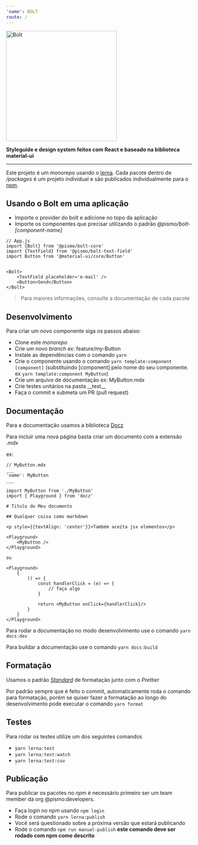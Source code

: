 ```yaml
---
'name': BOLT
route: /
---
```


<div className="flex justify-center">
  <img
    src='https://raw.githubusercontent.com/pismo/bolt/develop/boltLogo.svg?sanitize=true'
    alt='Bolt'
    width='300'
  />
</div>

<p style={{textAlign: 'center'}}>
<b>Styleguide e design system feitos com React e baseado na biblioteca material-ui</b>
</p>

---

Este projeto é um monorepo usando o [lerna](https://lernajs.io/). Cada pacote dentro de _/packages_ é um projeto individual e são publicados individualmente para o [npm](https://www.npmjs.com/org/pismo).

## Usando o **Bolt** em uma aplicação

- Importe o provider do bolt e adicione no topo da aplicação
- Importe os componentes que precisar utilizando o padrão _@pismo/bolt-\[component-name\]_

```
// App.js
import {Bolt} from '@pismo/bolt-core'
import {TextField} from '@pismo/bolt-text-field'
import Button from '@material-ui/core/Button'


<Bolt>
    <TextField placeholder='e-mail' />
    <Button>Send</Button>
</Bolt>
```

> Para maiores informações, consulte a documentação de cada pacote

## Desenvolvimento

Para criar um novo componente siga os passos abaixo:

- Clone este _monorepo_
- Crie um novo _branch_ ex: feature/my-Button
- Instale as dependências com o comando `yarn`
- Crie o componente usando o comando `yarn template:component [component]`
  (substituindo \[component\] pelo nome do seu componente. ex `yarn template:component MyButton`)
- Crie um arquivo de documentação ex: MyButton.mdx
- Crie testes unitários na pasta \_\_test\_\_
- Faça o commit e submeta um PR (pull request)

## Documentação

Para a documentação usamos a biblioteca [Docz](https://www.docz.site/)

Para incluir uma nova página basta criar um documento com a extensão _.mdx_

ex:

```
// MyButton.mdx
___
'name': MyButton
___

import MyButton from './MyButton'
import { Playground } from 'docz'

# Titulo do Meu documento

## Qualquer coisa como markdown

<p style={{textAlign: 'center'}}>Também aceita jsx elementos</p>

<Playground>
    <MyButton />
</Playground>

ou

<Playground>
    {
        () => {
            const handlerClick = (e) => {
                // faça algo
            }

            return <MyButton onClick={handlerClick}/>
        }
    }
</Playground>
```

Para rodar a documentação no modo desenvolvimento use o comando `yarn docs:dev`

Para buildar a documentação use o comando `yarn docs:build`

## Formatação

Usamos o padrão _[Standard](https://standardjs.com/)_ de formatação junto com o _Prettier_

Por padrão sempre que é feito o commit, automaticamente roda o comando para formatação, porém se quiser fazer a formatação
ao longo do desenvolvimento pode executar o comando `yarn format`

## Testes

Para rodar os testes utilize um dos seguintes comandos

- `ỳarn lerna:test`
- `yarn lerna:test:watch`
- `yarn lerna:test:cov`

## Publicação

Para publicar os pacotes no _npm_ é necessário primeiro ser um team member da org @pismo:developers.

- Faça login no npm usando `npm login`
- Rode o comando `yarn lerna:publish`
- Você será questionado sobre a próxima versão que estará publicando
- Rode o comando `npm run manual-publish` **este comando deve ser rodado com npm como descrito**
